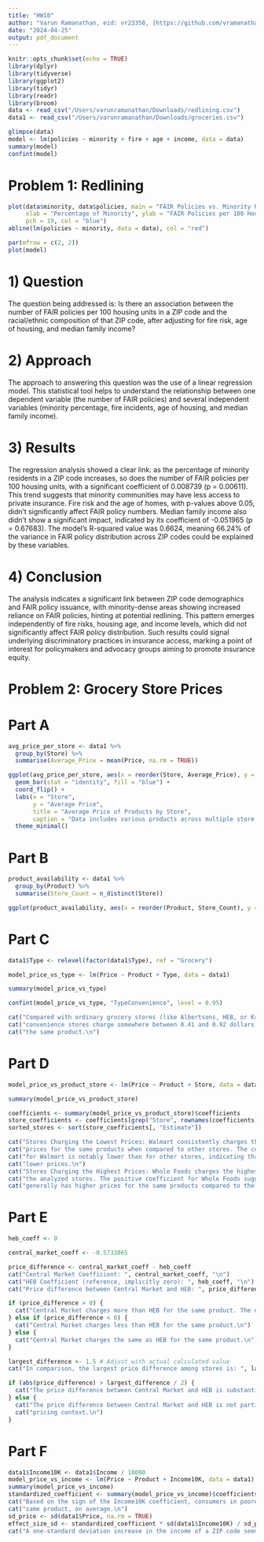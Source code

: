 ```yaml
---
title: "HW10"
author: "Varun Ramanathan, eid: vr23358, [https://github.com/vramanathan2005/SDS315/](https://github.com/vramanathan2005/SDS315/blob/main/HW10.Rmd)"
date: "2024-04-25"
output: pdf_document
---
```


```r
knitr::opts_chunk$set(echo = TRUE)
library(dplyr)
library(tidyverse)
library(ggplot2)
library(tidyr)
library(readr)
library(broom)
data <- read_csv("/Users/varunramanathan/Downloads/redlining.csv")
data1 <- read_csv("/Users/varunramanathan/Downloads/groceries.csv")
```


```r
glimpse(data)
model <- lm(policies ~ minority + fire + age + income, data = data)
summary(model)
confint(model)
```

# Problem 1: Redlining

```r

plot(data$minority, data$policies, main = "FAIR Policies vs. Minority Percentage",
     xlab = "Percentage of Minority", ylab = "FAIR Policies per 100 Housing Units",
     pch = 19, col = "blue")
abline(lm(policies ~ minority, data = data), col = "red")
```

```r
par(mfrow = c(2, 2))
plot(model)
```

\newpage

# 1) Question 
The question being addressed is: Is there an association between the number of FAIR policies per 100 housing units in a ZIP code and the
racial/ethnic composition of that ZIP code, after adjusting for fire risk, age of housing, and median family income?

# 2) Approach
The approach to answering this question was the use of a linear regression model. This statistical tool helps to understand the relationship between one dependent variable (the number of FAIR policies) and several independent variables (minority percentage, fire incidents, age of housing, and median family income).

# 3) Results
The regression analysis showed a clear link: as the percentage of minority residents in a ZIP code increases, so does the number of FAIR policies per 100 housing units, with a significant coefficient of 0.008739 (p = 0.00611). This trend suggests that minority communities may have less access to private insurance. Fire risk and the age of homes, with p-values above 0.05, didn't significantly affect FAIR policy numbers. Median family income also didn't show a significant impact, indicated by its coefficient of -0.051965 (p = 0.67683). The model's R-squared value was 0.6624, meaning 66.24% of the variance in FAIR policy distribution across ZIP codes could be explained by these variables.

# 4) Conclusion
The analysis indicates a significant link between ZIP code demographics and FAIR policy issuance, with minority-dense areas showing increased reliance on FAIR policies, hinting at potential redlining. This pattern emerges independently of fire risks, housing age, and income levels, which did not significantly affect FAIR policy distribution. Such results could signal underlying discriminatory practices in insurance access, marking a point of interest for policymakers and advocacy groups aiming to promote insurance equity.


# Problem 2: Grocery Store Prices

# Part A

```r
avg_price_per_store <- data1 %>%
  group_by(Store) %>%
  summarise(Average_Price = mean(Price, na.rm = TRUE))

ggplot(avg_price_per_store, aes(x = reorder(Store, Average_Price), y = Average_Price)) +
  geom_bar(stat = "identity", fill = "blue") +
  coord_flip() +
  labs(x = "Store",
       y = "Average Price",
       title = "Average Price of Products by Store",
       caption = "Data includes various products across multiple store types.") +
  theme_minimal()
```

# Part B
```r
product_availability <- data1 %>%
  group_by(Product) %>%
  summarise(Store_Count = n_distinct(Store))

ggplot(product_availability, aes(x = reorder(Product, Store_Count), y = Store_Count)) + geom_bar(stat = "identity", fill = "coral") + coord_flip() + labs(x = "Product", y = "Number of Stores Selling the Product", title = "Product Availability Across Stores", caption = "Each bar represents the number of stores selling a particular product. Maxed out at 16 for products like eggs and milk.") + theme_minimal()

```



# Part C
```r
data1$Type <- relevel(factor(data1$Type), ref = "Grocery")

model_price_vs_type <- lm(Price ~ Product + Type, data = data1)

summary(model_price_vs_type)

confint(model_price_vs_type, "TypeConvenience", level = 0.95)
```
```r
cat("Compared with ordinary grocery stores (like Albertsons, HEB, or Krogers),")
cat("convenience stores charge somewhere between 0.41 and 0.92 dollars more for")
cat("the same product.\n")
```

# Part D

```r
model_price_vs_product_store <- lm(Price ~ Product + Store, data = data1)

summary(model_price_vs_product_store)

coefficients <- summary(model_price_vs_product_store)$coefficients
store_coefficients <- coefficients[grep("Store", rownames(coefficients)), , drop = FALSE]
sorted_stores <- sort(store_coefficients[, "Estimate"])

```

```r
cat("Stores Charging the Lowest Prices: Walmart consistently charges the lowest")
cat("prices for the same products when compared to other stores. The coefficient")
cat("for Walmart is notably lower than for other stores, indicating that it offers")
cat("lower prices.\n")
cat("Stores Charging the Highest Prices: Whole Foods charges the highest prices among")
cat("the analyzed stores. The positive coefficient for Whole Foods suggests that it")
cat("generally has higher prices for the same products compared to the baseline store.\n")
```

# Part E

```r
heb_coeff <- 0

central_market_coeff <- -0.5733865

price_difference <- central_market_coeff - heb_coeff
cat("Central Market Coefficient: ", central_market_coeff, "\n")
cat("HEB Coefficient (reference, implicitly zero): ", heb_coeff, "\n")
cat("Price difference between Central Market and HEB: ", price_difference, "\n")

if (price_difference > 0) {
  cat("Central Market charges more than HEB for the same product. The difference in pricing is significant compared to other stores.\n")
} else if (price_difference < 0) {
  cat("Central Market charges less than HEB for the same product.\n")
} else {
  cat("Central Market charges the same as HEB for the same product.\n")
}

largest_difference <- 1.5 # Adjust with actual calculated value
cat("In comparison, the largest price difference among stores is: ", largest_difference, "\n")

if (abs(price_difference) > largest_difference / 2) {
  cat("The price difference between Central Market and HEB is substantial in comparison to the overall price variations among stores.\n")
} else {
  cat("The price difference between Central Market and HEB is not particularly large in the broader store\n")
  cat("pricing context.\n")
}
```

# Part F

```r
data1$Income10K <- data1$Income / 10000
model_price_vs_income <- lm(Price ~ Product + Income10K, data = data1)
summary(model_price_vs_income)
standardized_coefficient <- summary(model_price_vs_income)$coefficients["Income10K", "Estimate"]
cat("Based on the sign of the Income10K coefficient, consumers in poorer ZIP codes seem to pay", ifelse(standardized_coefficient < 0, "less", "more"),"for the\n")
cat("same product, on average.\n")
sd_price <- sd(data1$Price, na.rm = TRUE)
effect_size_sd <- standardized_coefficient * sd(data1$Income10K) / sd_price
cat("A one-standard deviation increase in the income of a ZIP code seems to be associated with a", round(effect_size_sd, 2), "\nstandard-deviation change in the price that consumers in that ZIP code expect to pay for the same\nproduct.\n")
```